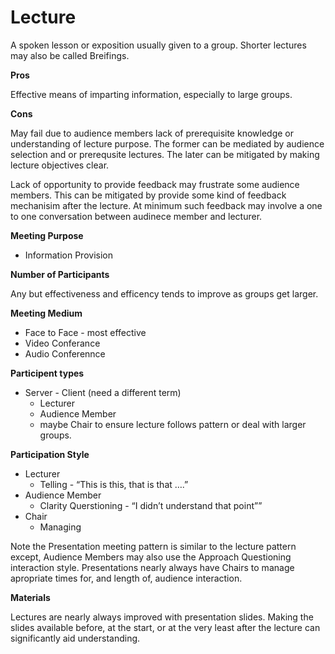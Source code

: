 # Lecture

A spoken lesson or exposition usually given to a group. Shorter lectures may also be called Breifings.   

**Pros**  

Effective means of imparting information, especially to large groups.   

**Cons**  

May fail due to audience members lack of prerequisite knowledge or understanding of lecture purpose. The former can be mediated by audience selection and or prerequsite lectures. The later can be mitigated by making lecture objectives clear.

Lack of opportunity to provide feedback may frustrate some audience members. This can be mitigated by provide some kind of feedback mechanisim after the lecture. At minimum such feedback may involve a one to one conversation between audinece member and lecturer.   

**Meeting Purpose**  

* Information Provision   

**Number of Participants**     

Any but effectiveness and efficency tends to improve as groups get larger.   

**Meeting Medium**  

* Face to Face - most effective
* Video Conferance
* Audio Conferennce   

**Participent types**  

* Server - Client (need a different term)  
    + Lecturer
    + Audience Member
    + maybe Chair to ensure lecture follows pattern or deal with larger groups.   

**Participation Style**  

* Lecturer
    + Telling - "This is this, that is that ...."
* Audience Member
    + Clarity Querstioning - "I didn't understand that point""
* Chair
    + Managing 

Note the Presentation meeting pattern is similar to the lecture pattern except, Audience Members may also use the Approach Questioning interaction style. Presentations nearly always have Chairs to manage apropriate times for, and length of, audience interaction.   

**Materials**  

Lectures are nearly always improved with presentation slides. Making the slides available before, at the start, or at the very least after the lecture can significantly aid understanding.

